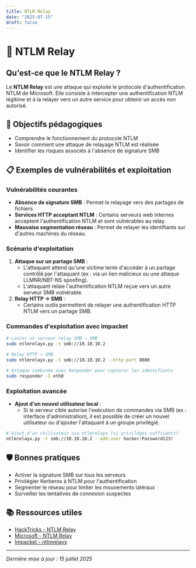 ```yaml
---
title: NTLM Relay
date: "2025-07-15"
draft: false
---
```


# 🔄 NTLM Relay

## Qu'est-ce que le NTLM Relay ?

Le **NTLM Relay** est une attaque qui exploite le protocole d'authentification NTLM de Microsoft. Elle consiste à intercepter une authentification NTLM légitime et à la relayer vers un autre service pour obtenir un accès non autorisé.

## 🎯 Objectifs pédagogiques

- Comprendre le fonctionnement du protocole NTLM
- Savoir comment une attaque de relayage NTLM est réalisée
- Identifier les risques associés à l'absence de signature SMB

## 📋 Exemples de vulnérabilités et exploitation

### Vulnérabilités courantes

- **Absence de signature SMB** : Permet le relayage vers des partages de fichiers.
- **Services HTTP acceptant NTLM** : Certains serveurs web internes acceptent l'authentification NTLM et sont vulnérables au relay.
- **Mauvaise segmentation réseau** : Permet de relayer les identifiants sur d'autres machines du réseau.

### Scénario d'exploitation

1. **Attaque sur un partage SMB** :
   - L'attaquant attend qu'une victime tente d'accéder à un partage contrôlé par l'attaquant (ex : via un lien malicieux ou une attaque LLMNR/NBT-NS spoofing).
   - L'attaquant relaie l'authentification NTLM reçue vers un autre serveur SMB vulnérable.
2. **Relay HTTP → SMB** :
   - Certains outils permettent de relayer une authentification HTTP NTLM vers un partage SMB.

### Commandes d'exploitation avec impacket

```bash
# Lancer un serveur relay SMB → SMB
sudo ntlmrelayx.py -t smb://10.10.10.2

# Relay HTTP → SMB
sudo ntlmrelayx.py -t smb://10.10.10.2 --http-port 8080

# Attaque combinée avec Responder pour capturer les identifiants
sudo responder -I eth0
```

### Exploitation avancée

- **Ajout d'un nouvel utilisateur local** :
  - Si le serveur cible autorise l'exécution de commandes via SMB (ex : interface d'administration), il est possible de créer un nouvel utilisateur ou d'ajouter l'attaquant à un groupe privilégié.

```bash
# Ajout d'un utilisateur via ntlmrelayx (si privilèges suffisants)
ntlmrelayx.py -t smb://10.10.10.2 --add-user hacker:Password123!
```

## 🛡️ Bonnes pratiques

- Activer la signature SMB sur tous les serveurs
- Privilégier Kerberos à NTLM pour l'authentification
- Segmenter le réseau pour limiter les mouvements latéraux
- Surveiller les tentatives de connexion suspectes

## 📚 Ressources utiles

- [HackTricks - NTLM Relay](https://book.hacktricks.xyz/windows-hardening/active-directory-methodology/ntlm-relay)
- [Microsoft - NTLM Relay](https://learn.microsoft.com/en-us/windows-server/security/credentials-protection-and-management/ntlm-relay)
- [Impacket - ntlmrelayx](https://github.com/fortra/impacket/blob/master/examples/ntlmrelayx.py)

---

_Dernière mise à jour : 15 juillet 2025_
